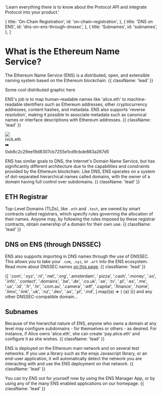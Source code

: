 
  'Learn everything there is to know about the Protocol API and integrate Protocol into your product.'

  {
    title: 'On-Chain Registration',
    id: 'on-chain-registration',
  },
  {
    title: 'DNS on ENS',
    id: 'dns-on-ens-through-dnssec',
  },
  {
    title: 'Subnames',
    id: 'subnames',
  },
]

# What is the Ethereum Name Service?

<VideoComponent src="https://v3x.space/ens-docs/placeholder" />

The Ethereum Name Service (ENS) is a distributed, open, and extensible naming system based on the Ethereum blockchain. {{ className: 'lead' }}

<div className="card not-prose">
  <div className="flex justify-center gap-4 p-4">
    Some cool distributed graphic here
  </div>
</div>

ENS's job is to map human-readable names like 'alice.eth' to machine-readable identifiers such as Ethereum addresses, other cryptocurrency addresses, content hashes, and metadata. ENS also supports 'reverse resolution', making it possible to associate metadata such as canonical names or interface descriptions with Ethereum addresses. {{ className: 'lead' }}

<div className="card not-prose">
  <div className="flex justify-center gap-4 p-4">
    <div className="card flex h-fit items-center gap-4 !rounded-lg pr-4">
      <div className="aspect-square h-12 w-12 rounded-full shadow-lg">
        <img src="https://metadata.ens.domains/mainnet/avatar/nick.eth" />
      </div>
      <div className="text-lg font-bold">nick.eth</div>
    </div>
    <div className="flex h-20 items-center">➡️</div>
    <div className="w-32 whitespace-normal break-all pt-6 font-extrabold">
      0xb8c2c29ee19d8307cb7255e1cd9cbde883a267d5
    </div>
  </div>
</div>

ENS has similar goals to DNS, the Internet's Domain Name Service, but has significantly different architecture due to the capabilities and constraints provided by the Ethereum blockchain. Like DNS, ENS operates on a system of dot-separated hierarchical names called domains, with the owner of a domain having full control over subdomains. {{ className: 'lead' }}

## ETH Registrar

Top-Level Domains (TLDs), like `.eth` and `.test`, are owned by smart contracts called <a>registrars</a>, which specify rules governing the allocation of their names.
Anyone may, by following the rules imposed by these registrar contracts, obtain ownership of a domain for their own use. {{ className: 'lead' }}

## DNS on ENS (through DNSSEC)

ENS also supports importing in DNS names through the use of DNSSEC. This allows you to take your `.com`, `.xyz`, or `.art` into the ENS ecosystem. Read more about DNSSEC names [on this page](/learn/dns). {{ className: 'lead' }}

<div className="card not-prose">
  <div className="flex flex-wrap gap-3 p-4 pl-6 text-ens-500">
    {[
      '.com',
      '.xyz',
      '.nl',
      '.net',
      '.org',
      '.amsterdam',
      '.pizza',
      '.cash',
      '.money',
      '.so',
      '.info',
      '.contact',
      '.domains',
      '.be',
      '.de',
      '.co.uk',
      '.se',
      '.tv',
      '.pl',
      '.es',
      '.me',
      '.us',
      '.id',
      '.fr',
      '.hr',
      '.com.au',
      '.camera',
      '.wtf',
      '.capital',
      '.finance',
      '.home',
      '.limo',
      '.link',
      '.uk',
      '.nz',
      '.dev',
      '.ax',
      '.pl',
      '.md',
    ].map((a) => (
      <span className="cursor-pointer hover:drop-shadow" key={a}>{a}</span>
    ))}
    <span className="text-blue-500/50">
      and any other DNSSEC-compatible domain...
    </span>
  </div>
</div>

## Subnames

Because of the hierarchal nature of ENS, anyone who owns a domain at any level may configure subdomains - for themselves or others - as desired. For instance, if Alice owns 'alice.eth', she can create 'pay.alice.eth' and configure it as she wishes. {{ className: 'lead' }}

ENS is deployed on the Ethereum main network and on several test networks. If you use a library such as the ensjs Javascript library, or an end-user application, it will automatically detect the network you are interacting with and use the ENS deployment on that network. {{ className: 'lead' }}

You can try ENS out for yourself now by using the ENS Manager App, or by using any of the many ENS enabled applications on our homepage. {{ className: 'lead' }}
